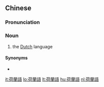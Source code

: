 {{also|荷兰语}}
==Chinese==
{{zh-forms|s=荷兰语|type=21}}

===Pronunciation===
{{zh-pron
|m=hélányǔ
|c=ho4 laan4-1 jyu5
|cat=n
}}

===Noun===
{{zh-noun}}

# the [[Dutch]] language

====Synonyms====
* {{zh-l|荷蘭文}}

{{zh-cat|Languages}}

[[it:荷蘭語]]
[[lo:荷蘭語]]
[[lt:荷蘭語]]
[[hu:荷蘭語]]
[[nl:荷蘭語]]